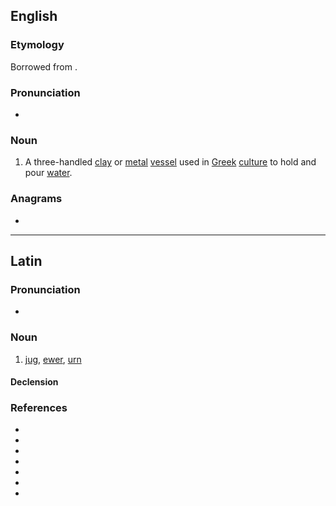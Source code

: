 ==English==
{{wikipedia}}

===Etymology===
Borrowed from {{bor|en|grc|ὑδρία||water jar or water container}}.

===Pronunciation===
* {{IPA|en|/ˈhaɪdɹeə/}}

===Noun===
{{en-noun|s|hydriae|hydriai}}

# A three-handled [[clay]] or [[metal]] [[vessel]] used in [[Greek]] [[culture]] to hold and pour [[water]].

===Anagrams===
* {{anagrams|en|a=adhiry|Riyadh}}

----

==Latin==

===Pronunciation===
* {{la-IPA|hydria}}

===Noun===
{{la-noun|hydria<1>}}

# [[jug]], [[ewer]], [[urn]]

====Declension====
{{la-ndecl|hydria<1>}}

===References===
* {{R:L&S}}
* {{R:Elementary Lewis}}
* {{R:du Cange}}
* {{R:Gaffiot}}
* {{R:PersEnc}}
* {{R:Peck}}
* {{R:Smith's Antiquities}}